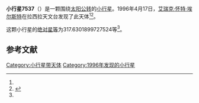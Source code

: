 {{Infobox planet
| bgcolour = #FFFFC0
| name = 7537 Solvay
| symbol = 
| image = 
| caption = 
| discovery = yes
| discovery_ref = 
| discoverer = [[艾瑞克·怀特·埃尔斯特|艾瑞克·怀特·埃尔斯特]]
| discovery_site = [[拉西拉天文台|拉西拉天文台]] 
| discovered = 1996年4月17日
| designations = yes
| mp_name = 
| named_after = 
| alt_names = 1996 HS8/ 1976 SL11 / 1982 YK2 / 1987 SW9 / 1989 AP1 / 1992 OD3
| mp_category = [[主带小行星|主带小行星]]
| orbit_ref = <ref name="a">[http://ssd.jpl.nasa.gov/sbdb.cgi?sstr=7537 7537 Solvay] {{Wayback|url=http://ssd.jpl.nasa.gov/sbdb.cgi?sstr=7537 |date=20210825050759 }}，小行星數據庫瀏覽器（JPL Small-Body Database Browser）－[[美国国家航空航天局|美国国家航空航天局]]喷气推进实验室</ref>
| epoch = 2456400.5 (2013年4月18日更新)
| aphelion = {{convert|3.629320095135132|AU|km|3|abbr=on|lk=out}}
| perihelion = {{convert|2.627149409940574|AU|km|3|abbr=on}}
| semimajor = {{convert|3.128234752537853|AU|km|3|abbr=on}}
| eccentricity = 0.160181502
| period = 2020.912134 [[日|日]]<br />5.53[[儒略年|儒略年]]
| avg_speed = 
| inclination = 1.831264622494019
| asc_node = 76.65117493470571
| mean_anomaly = 
| arg_peri = 317.6301899727524
| satellites = 
| physical_characteristics = yes
| dimensions = 
| mass = 
| density = 
| surface_grav = 
| escape_velocity = 
| sidereal_day = 
| axial_tilt = 
| pole_ecliptic_lat = 
| pole_ecliptic_lon = 
| albedo = 
| temperatures= 
| temp_name1 = 
| mean_temp_1 = 
| max_temp_1 = 
| temp_name2 = 
| max_temp_2 = 
| spectral_type = 
| abs_magnitude = 317.6301899727524
}}

'''小行星7537'''（{{lang-en|7537 Solvay}}）是一颗围绕[[太阳|太阳]][[公转|公转]]的[[小行星|小行星]]。1996年4月17日，[[艾瑞克·怀特·埃尔斯特|艾瑞克·怀特·埃尔斯特]]在拉西拉天文台发现了此天体<ref name="a" /><ref>{{cite news|title=小行星列表|url=http://cfa-www.harvard.edu/iau/lists/NumberedMPs.txt|accessdate=2013-07-08|newspaper=哈佛大学|archive-date=2008-05-17|archive-url=https://web.archive.org/web/20080517010638/http://cfa-www.harvard.edu/iau/lists/NumberedMPs.txt|dead-url=no}}</ref>。

这颗小行星的[[绝对星等|绝对星等]]为317.6301899727524等<ref name="a" />。

==参考文献==
{{reflist}}
{{Minor Planet Number|[[小行星7536|小行星7536]]|[[小行星7538|小行星7538]]}}

{{小天体}}

[[Category:小行星带天体|Category:小行星带天体]]
[[Category:1996年发现的小行星|Category:1996年发现的小行星]]

{{asteroid-stub}}